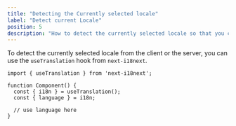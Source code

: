 ```yaml
---
title: "Detecting the Currently selected locale"
label: "Detect current Locale"
position: 5
description: "How to detect the currently selected locale so that you can use it in your React components."
---
```


To detect the currently selected locale from the client or the server, you can use the `useTranslation` hook from `next-i18next`.

```tsx
import { useTranslation } from 'next-i18next';

function Component() {
  const { i18n } = useTranslation();
  const { language } = i18n;

  // use language here
}
```
